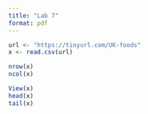 ```yaml
---
title: "Lab 7"
format: pdf
---
```


```r
url <- "https://tinyurl.com/UK-foods"
x <- read.csv(url)
```

```r
nrow(x)
ncol(x)
```

```r
View(x)
head(x)
tail(x)
```

